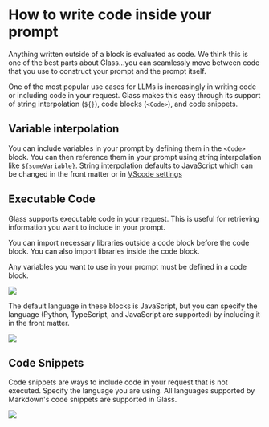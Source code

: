 



# How to write code inside your prompt



<Note>

Anything written outside of a block is evaluated as code. We think this is one of the best parts about Glass...you can seamlessly move between code that you use to construct your prompt and the prompt itself.


</Note>


One of the most popular use cases for LLMs is increasingly in writing code or including code in your request. Glass makes this easy through its support of string interpolation (`${}`), code blocks (`<Code>`), and code snippets.

## Variable interpolation

You can include variables in your prompt by defining them in the `<Code>` block. You can then reference them in your prompt using string interpolation like `${someVariable}`. String interpolation defaults to JavaScript which can be changed in the front matter or in [VScode settings](/vscode)

## Executable Code

Glass supports executable code in your request. This is useful for retrieving information you want to include in your prompt.

You can import necessary libraries outside a code block before the code block. You can also import libraries inside the code block.

Any variables you want to use in your prompt must be defined in a code block.

<Image src={executableCode} />

The default language in these blocks is JavaScript, but you can specify the language (Python, TypeScript, and JavaScript are supported) by including it in the front matter.

<Image src={pythonExecutable} />

## Code Snippets

Code snippets are ways to include code in your request that is not executed. Specify the language you are using. All languages supported by Markdown's code snippets are supported in Glass.

<Image src={codeSnippet} />
